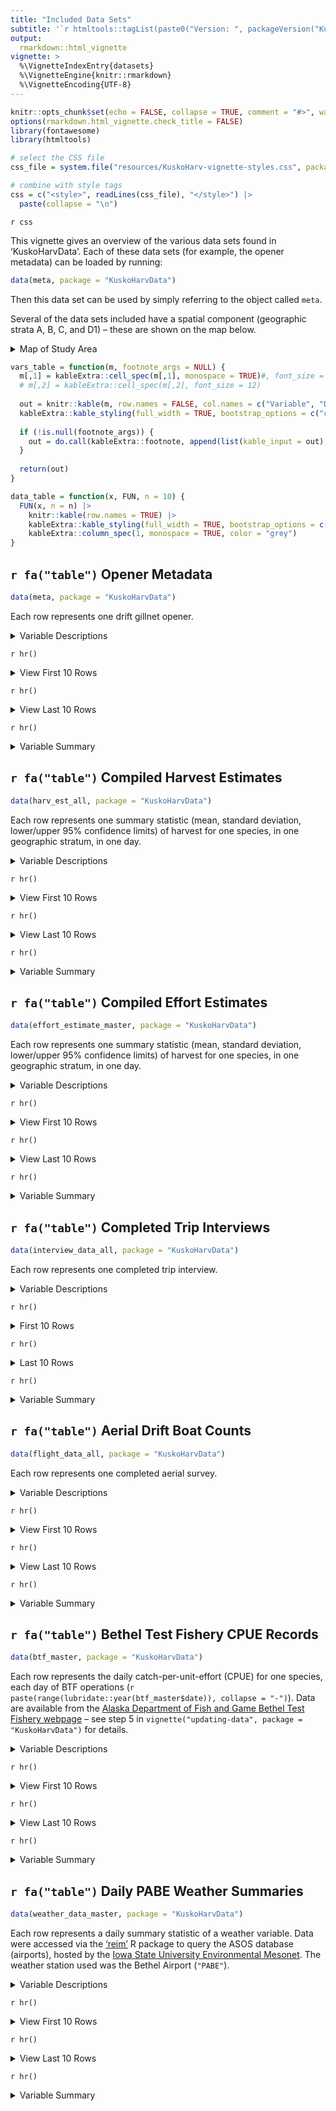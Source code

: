 ```yaml
---
title: "Included Data Sets"
subtitle: '`r htmltools::tagList(paste0("Version: ", packageVersion("KuskoHarvData")), htmltools::img(src="../man/figures/sticker/KuskoHarvData-logo.png", align = "right", height = "200px", style = "margin-top: -50px;"))`'
output: 
  rmarkdown::html_vignette
vignette: >
  %\VignetteIndexEntry{datasets}
  %\VignetteEngine{knitr::rmarkdown}
  %\VignetteEncoding{UTF-8}
---
```


```r
knitr::opts_chunk$set(echo = FALSE, collapse = TRUE, comment = "#>", warning = FALSE, message = FALSE)
options(rmarkdown.html_vignette.check_title = FALSE)
library(fontawesome)
library(htmltools)
```

```r
# select the CSS file
css_file = system.file("resources/KuskoHarv-vignette-styles.css", package = "KuskoHarvUtils")

# combine with style tags
css = c("<style>", readLines(css_file), "</style>") |> 
  paste(collapse = "\n")
```

`r css`

This vignette gives an overview of the various data sets found in 'KuskoHarvData'.
Each of these data sets (for example, the opener metadata) can be loaded by running:

```r
data(meta, package = "KuskoHarvData")
```

Then this data set can be used by simply referring to the object called `meta`.

Several of the data sets included have a spatial component (geographic strata A, B, C, and D1) -- these are shown on the map below.

<details>
<summary>Map of Study Area</summary>

```r
knitr::include_graphics(system.file("resources/map.png", package = "KuskoHarvUtils"))
```

</details>

```r
vars_table = function(m, footnote_args = NULL) {
  m[,1] = kableExtra::cell_spec(m[,1], monospace = TRUE)#, font_size = 12)
  # m[,2] = kableExtra::cell_spec(m[,2], font_size = 12)
  
  out = knitr::kable(m, row.names = FALSE, col.names = c("Variable", "Description"), escape = FALSE) |> 
  kableExtra::kable_styling(full_width = TRUE, bootstrap_options = c("condensed"), font_size = 12)
  
  if (!is.null(footnote_args)) {
    out = do.call(kableExtra::footnote, append(list(kable_input = out), footnote_args))
  }
  
  return(out)
}

data_table = function(x, FUN, n = 10) {
  FUN(x, n = n) |> 
    knitr::kable(row.names = TRUE) |> 
    kableExtra::kable_styling(full_width = TRUE, bootstrap_options = c("condensed"), font_size = 12) |> 
    kableExtra::column_spec(1, monospace = TRUE, color = "grey")
}
```

## `r fa("table")` Opener Metadata

::::::{.indent}

```r
data(meta, package = "KuskoHarvData")
```

:::{.describe}
Each row represents one drift gillnet opener.
:::

<details>
<summary>Variable Descriptions</summary>

```r
matrix(c(
  # VARIABLE                              # DESCRIPTION
  "start; end",        "Start and end dates/times of the opener",
  "flights_planned",   "Number of aerial surveys planned for the day",
  "flights_flown",     "Number of aerial surveys completed for the day",
  "announcement",      "Identifier of the official agency announcement authorizing the opener (not always available)"
), ncol = 2, byrow = TRUE) |> 
vars_table()
```

</details>

`r hr()`

<details>
<summary>View First 10 Rows</summary>

```r
data_table(meta, head)
```

</details>

`r hr()`

<details>
<summary>View Last 10 Rows</summary>

```r
data_table(meta, tail)
```

</details>

`r hr()`

<details>
<summary>Variable Summary</summary>

```r
summary(meta)
```

</details>

::::::

## `r fa("table")` Compiled Harvest Estimates

::::::{.indent}

```r
data(harv_est_all, package = "KuskoHarvData")
```

:::{.describe}
Each row represents one summary statistic (mean, standard deviation, lower/upper 95% confidence limits) of harvest for one species, in one geographic stratum, in one day.
:::

<details>
<summary>Variable Descriptions</summary>

```r
matrix(c(
  # VARIABLE                              # DESCRIPTION
  "date",        "The date to which the estimate applies",
  "species",     "The species to which the estimate applies",
  "stratum",     "The geographic stratum to which the estimate applies",
  "quantity",    "The summary statistic of bootstrapped harvest estimates: point estimate (`mean`), standard deviation (`sd`), and 95% confidence limits (`lwr95` and `upr95`)",
  "estimate",    "The estimated value of the harvest summary statistic"
), ncol = 2, byrow = TRUE) |> 
vars_table()
```

</details>

`r hr()`

<details>
<summary>View First 10 Rows</summary>

```r
data_table(harv_est_all, head)
```

</details>

`r hr()`

<details>
<summary>View Last 10 Rows</summary>

```r
data_table(harv_est_all, tail)
```

</details>

`r hr()`

<details>
<summary>Variable Summary</summary>

```r
summary(harv_est_all)
```

</details>

::::::

## `r fa("table")` Compiled Effort Estimates

::::::{.indent}

```r
data(effort_estimate_master, package = "KuskoHarvData")
```

:::{.describe}
Each row represents one summary statistic (mean, standard deviation, lower/upper 95% confidence limits) of harvest for one species, in one geographic stratum, in one day.
:::

<details>
<summary>Variable Descriptions</summary>

```r
matrix(c(
  # VARIABLE                              # DESCRIPTION
  "date",        "The date to which the estimate applies",
  "stratum",     "The geographic stratum to which the estimate applies",
  "estimate",    "The estimated number of drift boat trips that occured in that stratum in that day."
), ncol = 2, byrow = TRUE) |> 
vars_table()
```

</details>

`r hr()`

<details>
<summary>View First 10 Rows</summary>

```r
data_table(effort_estimate_master, head)
```

</details>

`r hr()`

<details>
<summary>View Last 10 Rows</summary>

```r
data_table(effort_estimate_master, tail)
```

</details>

`r hr()`

<details>
<summary>Variable Summary</summary>

```r
summary(effort_estimate_master)
```

</details>

::::::

## `r fa("table")` Completed Trip Interviews

::::::{.indent}

```r
data(interview_data_all, package = "KuskoHarvData")
```

:::{.describe}
Each row represents one completed trip interview.
:::

<details>
<summary>Variable Descriptions</summary>

```r
matrix(c(
  # VARIABLE                     # DESCRIPTION
  "UID",                         "Unique identifer of the opener (`YYYY_MM_DD` format)",
  "source",                      "Interview data source (BBH = Bethel Boat Harbor, CBM = Community-Based Harvest Monitoring, FC = Bethel-area Fish Camps, ADFG = ADF&G Division of Subsistence Surveys)",
  "stratum",                     "Geographic stratum in which trip occurred (see the map)",
  "gear",                        "Gillnet type: drift for set",
  "net_length",                  "Length of gillnet (feet)",
  "mesh_size",                   "Gillnet stretched mesh size (inches)",
  "trip_start; trip_end",        "Fisher-reported departure/return times",
  "trip_duration",               "The time elapsed between `trip_start` and `trip_end`",
  "soak_duration",               "Fisher-reported time spent with net soaking",
  "chinook; chum; sockeye",      "Fisher-reported salmon harvest by species",
  "village",                     "Location of the interview",
  "suit_effort",                 "<sup>a</sup>Logical flag for whether all information is available for estimating effort.",
  "suit_cr_info",                "<sup>a</sup>Logical flag for whether all information is available for estimating catch rate (`fish/(soak_duration * net_length`))",
  "suit_cr_reliable",            "<sup>a</sup>Logical flag for whether data passed QA/QC checks for calculating catch rate",
  "suit_avg_soak",               "<sup>a</sup>Logical flag for whether soak duration data passed QA/QC checks",
  "suit_avg_net",                "<sup>a</sup>Logical flag for whether the net length data passed QA/QC checks",
  "note",                        "Auto-generated description of QA/QC issues identified"
), ncol = 2, byrow = TRUE) |> 

vars_table(footnote_args = list(alphabet = c("Complete details of QA/QC checks performed found [here](https://htmlpreview.github.io/?https://github.com/bstaton1/KuskoHarvEst/blob/main/inst/rstudio/templates/04-docs/06-data-checks.html).")))
```

</details>

`r hr()`

<details>
<summary>First 10 Rows</summary>

```r
data_table(interview_data_all, head)
```

</details>

`r hr()`

<details>
<summary>Last 10 Rows</summary>

```r
data_table(interview_data_all, tail)
```

</details>

`r hr()`

<details>
<summary>Variable Summary</summary>

```r
summary(interview_data_all)
```

</details>

::::::

## `r fa("table")` Aerial Drift Boat Counts

::::::{.indent}

```r
data(flight_data_all, package = "KuskoHarvData")
```

:::{.describe}
Each row represents one completed aerial survey.
:::

<details>
<summary>Variable Descriptions</summary>

```r
matrix(c(
  # VARIABLE                              # DESCRIPTION
  "UID",                                  "Unique identifer of the opener (`YYYY_MM_DD` format)",
  "flight",                               "N^th^ survey in day",
  "start_time; endtime",                  "Beginning and ending times of the survey",
  "A_drift; B_drift; C_drift; D1_drift",  "Count of drift boats in each geographic stratum (see the map)"
), ncol = 2, byrow = TRUE) |> 
vars_table()
```

</details>

`r hr()`

<details>
<summary>View First 10 Rows</summary>

```r
data_table(flight_data_all, head)
```

</details>

`r hr()`

<details>
<summary>View Last 10 Rows</summary>

```r
data_table(flight_data_all, tail)
```

</details>

`r hr()`

<details>
<summary>Variable Summary</summary>

```r
summary(flight_data_all)
```

</details>

::::::

## `r fa("table")` Bethel Test Fishery CPUE Records

::::::{.indent}

```r
data(btf_master, package = "KuskoHarvData")
```

:::{.describe}
Each row represents the daily catch-per-unit-effort (CPUE) for one species, each day of BTF operations (`r paste(range(lubridate::year(btf_master$date)), collapse = "-")`).
Data are available from the [Alaska Department of Fish and Game Bethel Test Fishery webpage](https://www.adfg.alaska.gov/index.cfm?adfg=commercialbyareakuskokwim.btf) -- see step 5 in `vignette("updating-data", package = "KuskoHarvData")` for details.
:::

<details>
<summary>Variable Descriptions</summary>

```r
matrix(c(
  # VARIABLE    # DESCRIPTION
  "date",       "Date of sampling",
  "species",    "Species for which the CPUE values apply",
  "cpue",       "Catch per unit effort (salmon &#183; fathom<sup>-1</sup> &#183; minute <sup>-1</sup>)",
  "ccpue",      "Cumulative CPUE; the sum of all daily CPUE values up to and including the value in the `date` column"
), ncol = 2, byrow = TRUE) |> 
vars_table()
```

</details>

`r hr()`

<details>
<summary>View First 10 Rows</summary>

```r
data_table(btf_master, head)
```

</details>

`r hr()`

<details>
<summary>View Last 10 Rows</summary>

```r
data_table(btf_master, tail)
```

</details>

`r hr()`

<details>
<summary>Variable Summary</summary>

```r
summary(btf_master)
```

</details>

::::::

## `r fa("table")` Daily PABE Weather Summaries

::::::{.indent}

```r
data(weather_data_master, package = "KuskoHarvData")
```

:::{.describe}
Each row represents a daily summary statistic of a weather variable.
Data were accessed via the ['reim'](https://docs.ropensci.org/riem/index.html) R package to query the ASOS database (airports), hosted by the [Iowa State University Environmental Mesonet](https://mesonet.agron.iastate.edu/request/download.phtml?network=IN__ASOS).
The weather station used was the Bethel Airport (`"PABE"`).
:::

<details>
<summary>Variable Descriptions</summary>

```r
matrix(c(
  # VARIABLE                          # DESCRIPTION
  "date",                             "Date the data correspond to; only dates between June 1 and August 30 in years after and including 2016 are included",
  "mean_temp; min_temp; max_temp",    "Average, minimum, and maximum of all air temperature measurements for `date` (&deg;F)",
  "mean_relh",                        "Average of all relative humidity measurements for `date` (% of maximum)",
  "precip",                           "Sum of all precipitation measurements for `date` (inches)",
  "mean_Nwind",                       "Average of all wind speed measurements  for `date` (miles &#183; hour<sup>-1</sup>) after converting to northerly and easterly speed vectors. See `?KuskoHarvUtils::get_Nwind()` and `?KuskoHarvUtils::get_Ewind()` for details.",
  "mean_wind",                        "Average of all wind speed measurements for `date` (miles &#183; hour<sup>-1</sup>), regardless of direction",
  "max_gust",                         "Maximum of all gust measurements for `date`; gusts only register if they exceed 14 knots"
), ncol = 2, byrow = TRUE) |> 
vars_table()
```

</details>

`r hr()`

<details>
<summary>View First 10 Rows</summary>

```r
data_table(weather_data_master, head)
```

</details>

`r hr()`

<details>
<summary>View Last 10 Rows</summary>

```r
data_table(weather_data_master, tail)
```

</details>

`r hr()`

<details>
<summary>Variable Summary</summary>

```r
summary(weather_data_master)
```

</details>

::::::
